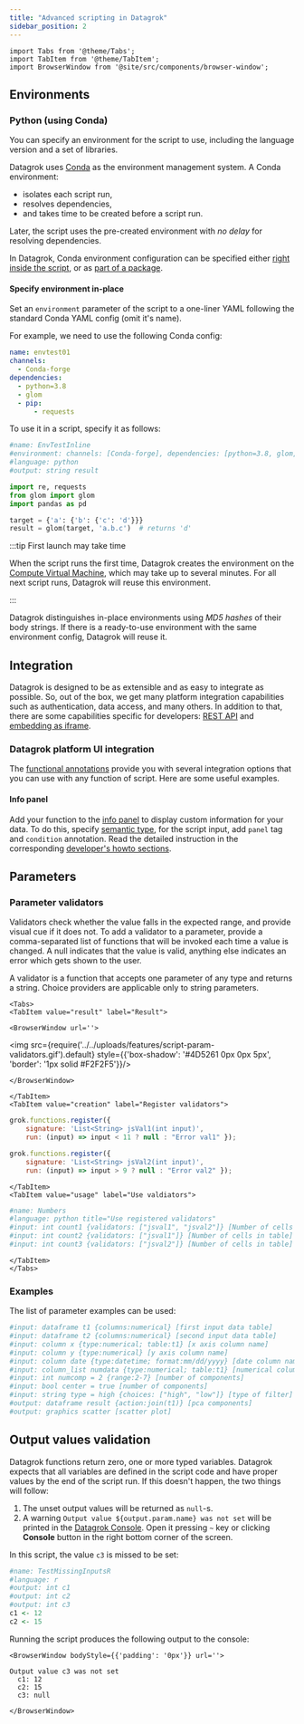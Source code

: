 ```yaml
---
title: "Advanced scripting in Datagrok"
sidebar_position: 2
---
```


```mdx-code-block
import Tabs from '@theme/Tabs';
import TabItem from '@theme/TabItem';
import BrowserWindow from '@site/src/components/browser-window';
```

## Environments

### Python (using Conda)

You can specify an environment for the script to use,
including the language version and a set of libraries.

Datagrok uses [Conda](https://docs.Conda.io/en/latest/)
as the environment management system.
A Conda environment:

- isolates each script run,
- resolves dependencies,
- and takes time to be created before a script run.

Later, the script uses the pre-created environment with *no delay* for resolving dependencies.

In Datagrok, Conda environment configuration can be specified either [right inside the script](#specify-environment-in-place),
or as [part of a package](#specify-the-environment-in-a-package).

#### Specify environment in-place

Set an `environment` parameter of the script
to a one-liner YAML following the standard Conda YAML config (omit it's name).

For example, we need to use the following Conda config:

```yaml
name: envtest01
channels:
  - Conda-forge
dependencies:
  - python=3.8
  - glom
  - pip:
      - requests
```

To use it in a script, specify it as follows:

```python
#name: EnvTestInline
#environment: channels: [Conda-forge], dependencies: [python=3.8, glom, {pip: [requests]}]
#language: python
#output: string result

import re, requests
from glom import glom
import pandas as pd

target = {'a': {'b': {'c': 'd'}}}
result = glom(target, 'a.b.c')  # returns 'd'
```

:::tip First launch may take time

When the script runs the first time, Datagrok creates the environment on
the [Compute Virtual Machine](/help/develop/under-the-hood/infrastructure.md#compute-components),
which may take up to several minutes.
For all next script runs, Datagrok will reuse this environment.

:::

Datagrok distinguishes in-place environments using *MD5 hashes* of their body strings.
If there is a ready-to-use environment with the same environment config, Datagrok will reuse it.

## Integration

Datagrok is designed to be as extensible and as easy to integrate as possible.
So, out of the box, we get many platform integration capabilities such as authentication, data access,
and many others.
In addition to that,
there are some capabilities specific for developers: [REST API](#rest-api) and
[embedding as iframe](#embedding-as-iframe).

### Datagrok platform UI integration

The [functional annotations](/help/datagrok/concepts/functions/func-params-annotation.md)
provide you with several integration options that you can use with any function of script.
Here are some useful examples.

#### Info panel

Add your function to the [info panel](/help/explore/data-augmentation/info-panels)
to display custom information for your data.
To do this, specify [semantic type](getting-started#semantic-types),
for the script input, add `panel` tag and `condition` annotation.
Read the detailed instruction in the corresponding
[developer's howto sections](/help/develop/how-to/add-info-panel#scripts).

## Parameters

### Parameter validators

Validators check whether the value falls in the expected range, and provide visual cue if it does not. To add a
validator to a parameter, provide a comma-separated list of functions that will be invoked each time a value is changed.
A null indicates that the value is valid, anything else indicates an error which gets shown to the user.

A validator is a function that accepts one parameter of any type and returns a string. Choice providers are applicable
only to string parameters.

```mdx-code-block
<Tabs>
<TabItem value="result" label="Result">
```

```mdx-code-block
<BrowserWindow url=''>
```

<img src={require('../../uploads/features/script-param-validators.gif').default} style={{'box-shadow': '#4D5261 0px 0px 5px', 'border': '1px solid #F2F2F5'}}/>

```mdx-code-block
</BrowserWindow>
```

```mdx-code-block
</TabItem>
<TabItem value="creation" label="Register validators">
```

```js title="Run this code once"
grok.functions.register({
    signature: 'List<String> jsVal1(int input)',
    run: (input) => input < 11 ? null : "Error val1" });

grok.functions.register({
    signature: 'List<String> jsVal2(int input)',
    run: (input) => input > 9 ? null : "Error val2" });
```

```mdx-code-block
</TabItem>
<TabItem value="usage" label="Use valdiators">
```

```python title="https://public.datagrok.ai/scripts"
#name: Numbers
#language: python title="Use registered validators"
#input: int count1 {validators: ["jsval1", "jsval2"]} [Number of cells in table]
#input: int count2 {validators: ["jsval1"]} [Number of cells in table]
#input: int count3 {validators: ["jsval2"]} [Number of cells in table]
```

```mdx-code-block
</TabItem>
</Tabs>
```

### Examples

The list of parameter examples can be used:

```python
#input: dataframe t1 {columns:numerical} [first input data table]
#input: dataframe t2 {columns:numerical} [second input data table]
#input: column x {type:numerical; table:t1} [x axis column name]
#input: column y {type:numerical} [y axis column name]
#input: column date {type:datetime; format:mm/dd/yyyy} [date column name]
#input: column_list numdata {type:numerical; table:t1} [numerical columns names]
#input: int numcomp = 2 {range:2-7} [number of components]
#input: bool center = true [number of components]
#input: string type = high {choices: ["high", "low"]} [type of filter]
#output: dataframe result {action:join(t1)} [pca components]
#output: graphics scatter [scatter plot]
```

## Output values validation

Datagrok functions return zero, one or more typed variables.
Datagrok expects that all variables are defined in the script code and have proper values by the end of the script run.
If this doesn't happen, the two things will follow:

1. The unset output values will be returned as `null`-s.
2. A warning `Output value ${output.param.name} was not set` will be printed in the
   [Datagrok Console](/help/datagrok/navigation/navigation.md#console).
   Open it pressing `~` key or clicking **Console** <i class="fas fa-terminal"></i> button
   in the right bottom corner of the screen.

In this script, the value `c3` is missed to be set:

```r title="R script with missing output value"
#name: TestMissingInputsR
#language: r
#output: int c1
#output: int c2
#output: int c3
c1 <- 12
c2 <- 15
```

Running the script produces the following output to the console:

```mdx-code-block
<BrowserWindow bodyStyle={{'padding': '0px'}} url=''>
```

```
Output value c3 was not set
  c1: 12
  c2: 15
  c3: null
```

```mdx-code-block
</BrowserWindow>
```

